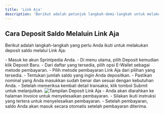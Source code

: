 ```yaml
---
title: 'Link Aja'
description: 'Berikut adalah petunjuk langkah-demi-langkah untuk melakukan deposit saldo melalui Link Aja di Sprintpedia.'
---
```

## Cara Deposit Saldo Melaluin Link Aja
Berikut adalah langkah-langkah yang perlu Anda ikuti untuk melakukan deposit saldo melalui Link Aja:

<Steps>
    <Step title="Login ke Akun Sprintpedia">
        - Masuk ke akun Sprintpedia Anda.
        - Di menu utama, pilih Deposit kemudian klik Deposit Baru.
    </Step>
    <Step title="Pilih Jenis Pembayaran">
        - Dari daftar yang tersedia, pilih opsi E-Wallet sebagai metode pembayaran.
    </Step>
    <Step title="Pilih Metode Pembayaran">
        - Pilih metode pembayaran Link Aja dari pilihan yang tersedia.
    </Step>
    <Step title="Masukkan Jumlah Deposit">
        - Tentukan jumlah saldo yang ingin Anda depositkan.
        - Pastikan nominal yang Anda masukkan sudah benar dan sesuai dengan kebutuhan Anda.
    </Step>
    <Step title="Konfirmasi Transaksi">
        - Setelah memeriksa kembali detail transaksi, klik tombol Submit untuk melanjutkan.
        <Frame>
        <img src="/images/deposit-link-aja.png" alt="Tampilan Deposit Link Aja" />
        </Frame>
    </Step>
    <Step title="Proses Invoice">
        - Anda akan diarahkan ke halaman Invoice untuk menyelesaikan pembayaran.
        - Silakan ikuti instruksi yang tertera untuk menyelesaikan pembayaran.
        - Setelah pembayaran, saldo Anda akan masuk secara otomatis setelah pembayaran diterima.
    </Step>
</Steps>

